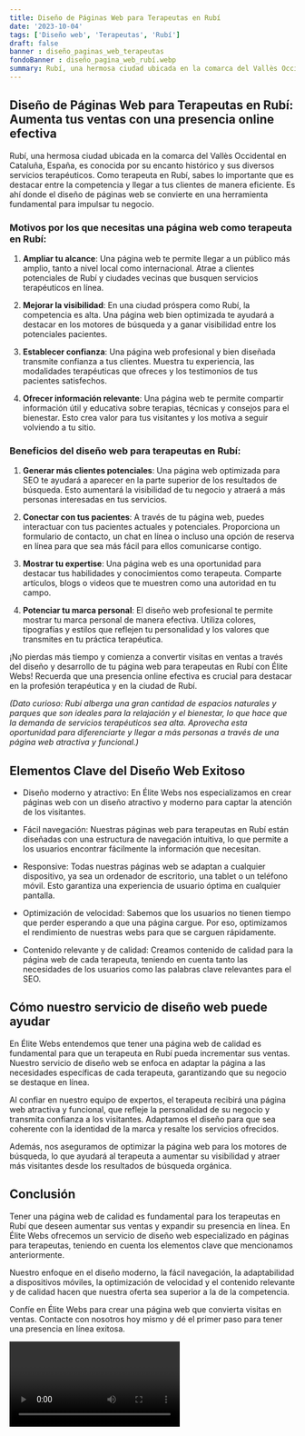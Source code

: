 ```yaml
---
title: Diseño de Páginas Web para Terapeutas en Rubí
date: '2023-10-04'
tags: ['Diseño web', 'Terapeutas', 'Rubí']
draft: false
banner : diseño_paginas_web_terapeutas
fondoBanner : diseño_pagina_web_rubí.webp
summary: Rubí, una hermosa ciudad ubicada en la comarca del Vallès Occidental en Cataluña, España, es conocida por su encanto histórico y sus diversos servicios terapéuticos. Como terapeuta en Rubí, sabes lo importante que es destacar entre la competencia y llegar a tus clientes de manera eficiente. Es ahí donde el diseño de páginas web se convierte en una herramienta fundamental para impulsar tu negocio.
---
```


## Diseño de Páginas Web para Terapeutas en Rubí: Aumenta tus ventas con una presencia online efectiva

Rubí, una hermosa ciudad ubicada en la comarca del Vallès Occidental en Cataluña, España, es conocida por su encanto histórico y sus diversos servicios terapéuticos. Como terapeuta en Rubí, sabes lo importante que es destacar entre la competencia y llegar a tus clientes de manera eficiente. Es ahí donde el diseño de páginas web se convierte en una herramienta fundamental para impulsar tu negocio.

### Motivos por los que necesitas una página web como terapeuta en Rubí:

1. **Ampliar tu alcance**: Una página web te permite llegar a un público más amplio, tanto a nivel local como internacional. Atrae a clientes potenciales de Rubí y ciudades vecinas que busquen servicios terapéuticos en línea.

2. **Mejorar la visibilidad**: En una ciudad próspera como Rubí, la competencia es alta. Una página web bien optimizada te ayudará a destacar en los motores de búsqueda y a ganar visibilidad entre los potenciales pacientes.

3. **Establecer confianza**: Una página web profesional y bien diseñada transmite confianza a tus clientes. Muestra tu experiencia, las modalidades terapéuticas que ofreces y los testimonios de tus pacientes satisfechos.

4. **Ofrecer información relevante**: Una página web te permite compartir información útil y educativa sobre terapias, técnicas y consejos para el bienestar. Esto crea valor para tus visitantes y los motiva a seguir volviendo a tu sitio.

### Beneficios del diseño web para terapeutas en Rubí:

1. **Generar más clientes potenciales**: Una página web optimizada para SEO te ayudará a aparecer en la parte superior de los resultados de búsqueda. Esto aumentará la visibilidad de tu negocio y atraerá a más personas interesadas en tus servicios.

2. **Conectar con tus pacientes**: A través de tu página web, puedes interactuar con tus pacientes actuales y potenciales. Proporciona un formulario de contacto, un chat en línea o incluso una opción de reserva en línea para que sea más fácil para ellos comunicarse contigo.

3. **Mostrar tu expertise**: Una página web es una oportunidad para destacar tus habilidades y conocimientos como terapeuta. Comparte artículos, blogs o videos que te muestren como una autoridad en tu campo.

4. **Potenciar tu marca personal**: El diseño web profesional te permite mostrar tu marca personal de manera efectiva. Utiliza colores, tipografías y estilos que reflejen tu personalidad y los valores que transmites en tu práctica terapéutica.

¡No pierdas más tiempo y comienza a convertir visitas en ventas a través del diseño y desarrollo de tu página web para terapeutas en Rubí con Élite Webs! Recuerda que una presencia online efectiva es crucial para destacar en la profesión terapéutica y en la ciudad de Rubí.

*(Dato curioso: Rubí alberga una gran cantidad de espacios naturales y parques que son ideales para la relajación y el bienestar, lo que hace que la demanda de servicios terapéuticos sea alta. Aprovecha esta oportunidad para diferenciarte y llegar a más personas a través de una página web atractiva y funcional.)*

<GifSeo />

<Cta />

## Elementos Clave del Diseño Web Exitoso

- Diseño moderno y atractivo: En Élite Webs nos especializamos en crear páginas web con un diseño atractivo y moderno para captar la atención de los visitantes.

- Fácil navegación: Nuestras páginas web para terapeutas en Rubí están diseñadas con una estructura de navegación intuitiva, lo que permite a los usuarios encontrar fácilmente la información que necesitan.

- Responsive: Todas nuestras páginas web se adaptan a cualquier dispositivo, ya sea un ordenador de escritorio, una tablet o un teléfono móvil. Esto garantiza una experiencia de usuario óptima en cualquier pantalla.

- Optimización de velocidad: Sabemos que los usuarios no tienen tiempo que perder esperando a que una página cargue. Por eso, optimizamos el rendimiento de nuestras webs para que se carguen rápidamente.

- Contenido relevante y de calidad: Creamos contenido de calidad para la página web de cada terapeuta, teniendo en cuenta tanto las necesidades de los usuarios como las palabras clave relevantes para el SEO.

## Cómo nuestro servicio de diseño web puede ayudar

En Élite Webs entendemos que tener una página web de calidad es fundamental para que un terapeuta en Rubí pueda incrementar sus ventas. Nuestro servicio de diseño web se enfoca en adaptar la página a las necesidades específicas de cada terapeuta, garantizando que su negocio se destaque en línea.

Al confiar en nuestro equipo de expertos, el terapeuta recibirá una página web atractiva y funcional, que refleje la personalidad de su negocio y transmita confianza a los visitantes. Adaptamos el diseño para que sea coherente con la identidad de la marca y resalte los servicios ofrecidos.

Además, nos aseguramos de optimizar la página web para los motores de búsqueda, lo que ayudará al terapeuta a aumentar su visibilidad y atraer más visitantes desde los resultados de búsqueda orgánica.

## Conclusión

Tener una página web de calidad es fundamental para los terapeutas en Rubí que deseen aumentar sus ventas y expandir su presencia en línea. En Élite Webs ofrecemos un servicio de diseño web especializado en páginas para terapeutas, teniendo en cuenta los elementos clave que mencionamos anteriormente.

Nuestro enfoque en el diseño moderno, la fácil navegación, la adaptabilidad a dispositivos móviles, la optimización de velocidad y el contenido relevante y de calidad hacen que nuestra oferta sea superior a la de la competencia.

Confíe en Élite Webs para crear una página web que convierta visitas en ventas. Contacte con nosotros hoy mismo y dé el primer paso para tener una presencia en línea exitosa.

<Video />

<CtaBot job='Terapeutas' city='Rubí'/>

<Gmaps query='Rubí+españa+maps' />